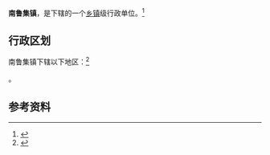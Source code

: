 {{中国乡级行政区|37/17/23/104/000}}

'''南鲁集镇'''，是{{PRC admin/fullname|37/17/23/104/000|3}}下辖的一个[[乡镇|乡镇]]级行政单位。<ref>{{PRC admin/ref sgc|{{PRC admin/parent|37/17/23/104/000}}}}</ref>

== 行政区划 ==

南鲁集镇下辖以下地区：<ref>{{PRC admin/ref sgc|37/17/23/104/000}}</ref>

{{PRC admin/children|37/17/23/104/000}}。

== 参考资料 ==

{{reflist}}

{{行政区划小作品}}
{{PRC admin/navcat|37/17/23/104/000}}
